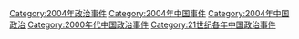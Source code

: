 [[Category:2004年政治事件|Category:2004年政治事件]]
[[Category:2004年中国事件|Category:2004年中国事件]]
[[Category:2004年中国政治|Category:2004年中国政治]]
[[Category:2000年代中国政治事件|Category:2000年代中国政治事件]]
[[Category:21世纪各年中国政治事件|Category:21世纪各年中国政治事件]]